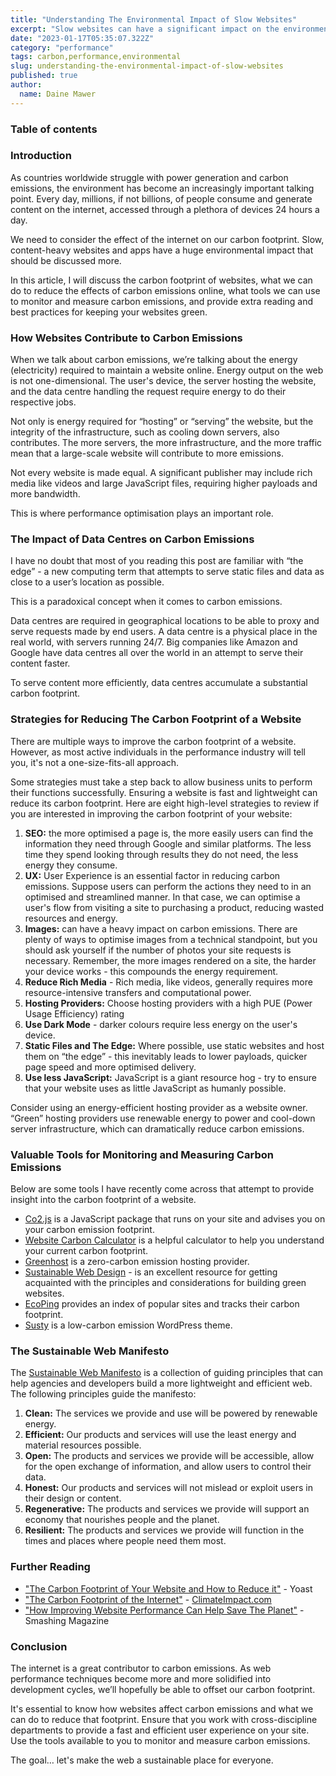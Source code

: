 ```yaml
---
title: "Understanding The Environmental Impact of Slow Websites"
excerpt: "Slow websites can have a significant impact on the environment due to the energy required to keep them running. Learn about the various ways in which slow websites contribute to environmental degradation and discover strategies for making the web a more sustainable place."
date: "2023-01-17T05:35:07.322Z"
category: "performance"
tags: carbon,performance,environmental
slug: understanding-the-environmental-impact-of-slow-websites
published: true
author:
  name: Daine Mawer
---
```


### Table of contents

### Introduction

As countries worldwide struggle with power generation and carbon emissions, the environment has become an increasingly important talking point. Every day, millions, if not billions, of people consume and generate content on the internet, accessed through a plethora of devices 24 hours a day.

We need to consider the effect of the internet on our carbon footprint. Slow, content-heavy websites and apps have a huge environmental impact that should be discussed more.

In this article, I will discuss the carbon footprint of websites, what we can do to reduce the effects of carbon emissions online, what tools we can use to monitor and measure carbon emissions, and provide extra reading and best practices for keeping your websites green.

### How Websites Contribute to Carbon Emissions

When we talk about carbon emissions, we’re talking about the energy (electricity) required to maintain a website online. Energy output on the web is not one-dimensional. The user's device, the server hosting the website, and the data centre handling the request require energy to do their respective jobs.

Not only is energy required for “hosting” or “serving” the website, but the integrity of the infrastructure, such as cooling down servers, also contributes. The more servers, the more infrastructure, and the more traffic mean that a large-scale website will contribute to more emissions.

Not every website is made equal. A significant publisher may include rich media like videos and large JavaScript files, requiring higher payloads and more bandwidth.

This is where performance optimisation plays an important role.

### The Impact of Data Centres on Carbon Emissions

I have no doubt that most of you reading this post are familiar with “the edge” - a new computing term that attempts to serve static files and data as close to a user’s location as possible.

This is a paradoxical concept when it comes to carbon emissions.

Data centres are required in geographical locations to be able to proxy and serve requests made by end users. A data centre is a physical place in the real world, with servers running 24/7. Big companies like Amazon and Google have data centres all over the world in an attempt to serve their content faster.

To serve content more efficiently, data centres accumulate a substantial carbon footprint.

### Strategies for Reducing The Carbon Footprint of a Website

There are multiple ways to improve the carbon footprint of a website. However, as most active individuals in the performance industry will tell you, it's not a one-size-fits-all approach.

Some strategies must take a step back to allow business units to perform their functions successfully. Ensuring a website is fast and lightweight can reduce its carbon footprint. Here are eight high-level strategies to review if you are interested in improving the carbon footprint of your website:

1.  **SEO:** the more optimised a page is, the more easily users can find the information they need through Google and similar platforms. The less time they spend looking through results they do not need, the less energy they consume.
2.  **UX:** User Experience is an essential factor in reducing carbon emissions. Suppose users can perform the actions they need to in an optimised and streamlined manner. In that case, we can optimise a user's flow from visiting a site to purchasing a product, reducing wasted resources and energy.
3.  **Images:** can have a heavy impact on carbon emissions. There are plenty of ways to optimise images from a technical standpoint, but you should ask yourself if the number of photos your site requests is necessary. Remember, the more images rendered on a site, the harder your device works - this compounds the energy requirement.
4.  **Reduce Rich Media** - Rich media, like videos, generally requires more resource-intensive transfers and computational power.
5.  **Hosting Providers:** Choose hosting providers with a high PUE (Power Usage Efficiency) rating
6.  **Use Dark Mode** - darker colours require less energy on the user's device.
7.  **Static Files and The Edge:** Where possible, use static websites and host them on “the edge” - this inevitably leads to lower payloads, quicker page speed and more optimised delivery.
8.  **Use less JavaScript:** JavaScript is a giant resource hog - try to ensure that your website uses as little JavaScript as humanly possible.

Consider using an energy-efficient hosting provider as a website owner. “Green” hosting providers use renewable energy to power and cool-down server infrastructure, which can dramatically reduce carbon emissions.

### Valuable Tools for Monitoring and Measuring Carbon Emissions

Below are some tools I have recently come across that attempt to provide insight into the carbon footprint of a website.

- [Co2.js](https://branch.climateaction.tech/issues/issue-4/co2js/) is a JavaScript package that runs on your site and advises you on your carbon emission footprint.
- [Website Carbon Calculator](https://www.websitecarbon.com/) is a helpful calculator to help you understand your current carbon footprint.
- [Greenhost](https://greenhost.net/) is a zero-carbon emission hosting provider.
- [Sustainable Web Design](https://sustainablewebdesign.org/) - is an excellent resource for getting acquainted with the principles and considerations for building green websites.
- [EcoPing](https://ecoping.earth/) provides an index of popular sites and tracks their carbon footprint.
- [Susty](https://github.com/jacklenox/susty) is a low-carbon emission WordPress theme.

### The Sustainable Web Manifesto

The [Sustainable Web Manifesto](https://www.sustainablewebmanifesto.com/) is a collection of guiding principles that can help agencies and developers build a more lightweight and efficient web. The following principles guide the manifesto:

1.  **Clean:** The services we provide and use will be powered by renewable energy.
2.  **Efficient:** Our products and services will use the least energy and material resources possible.
3.  **Open:** The products and services we provide will be accessible, allow for the open exchange of information, and allow users to control their data.
4.  **Honest:** Our products and services will not mislead or exploit users in their design or content.
5.  **Regenerative:** The products and services we provide will support an economy that nourishes people and the planet.
6.  **Resilient:** The products and services we provide will function in the times and places where people need them most.

### Further Reading

- ["The Carbon Footprint of Your Website and How to Reduce it"](https://yoast.com/carbon-footprint-of-website/) - Yoast
- ["The Carbon Footprint of the Internet"](https://www.climateimpact.com/news-insights/insights/infographic-carbon-footprint-internet/) - [ClimateImpact.com](http://ClimateImpact.com)
- ["How Improving Website Performance Can Help Save The Planet"](https://www.smashingmagazine.com/2019/01/save-planet-improving-website-performance/) - Smashing Magazine

### Conclusion

The internet is a great contributor to carbon emissions. As web performance techniques become more and more solidified into development cycles, we’ll hopefully be able to offset our carbon footprint.

It's essential to know how websites affect carbon emissions and what we can do to reduce that footprint. Ensure that you work with cross-discipline departments to provide a fast and efficient user experience on your site. Use the tools available to you to monitor and measure carbon emissions.

The goal… let's make the web a sustainable place for everyone.
